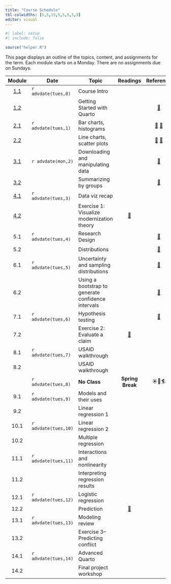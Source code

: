 ```yaml
---
title: "Course Schedule"
tbl-colwidths: [5,5,15,5,5,5,5,5]
editor: visual
---
```


```r
#| label: setup
#| include: false

source("helper.R")
```

This page displays an outline of the topics, content, and assignments for the term. Each module starts on a Monday. There are no assignments due on Sundays.

::: column-screen-inset-right
|                   Module                   | Date                 | Topic                                              |                                        Readings                                        |                                                           Reference                                                            |                     Slides                     |                                                     Videos                                                      |                                 Assignments                                  |
|:------------------------------------------:|----------------------|----------------------------------------------------|:--------------------------------------------------------------------------------------:|:------------------------------------------------------------------------------------------------------------------------------:|:----------------------------------------------:|:---------------------------------------------------------------------------------------------------------------:|:----------------------------------------------------------------------------:|
| [1.1](modules/module-1.1.qmd "Module 1.1") | `r advdate(tues,0)`  | Course Intro                                       |                                                                                        |                                                                                                                                | [🖥️](slides/week-1.1.qmd "Module 1.2 slides")  |                               [🖥️](https://youtu.be/eimM6pNkYjE "R and RStudio")                                |                                                                              |
| [1.2](modules/module-1.2.qmd "Module 1.2") |                      | Getting Started with Quarto                        |                                                                                        |                  [📖](https://www.tidyverse.org/blog/2017/12/workflow-vs-script/ "project-oriented workflow")                  | [🖥️](slides/week-1.2.qmd "Module 1.2 slides")  |                                   [🖥️](https://youtu.be/6QN9ZYURDFg "Quarto")                                   |                                                                              |
| [2.1](modules/module-2.1.qmd "Module 2.1") | `r advdate(tues,1)`  | Bar charts, histograms                             |                                                                                        |         [📖](https://r4ds.hadley.nz/data-import "r4ds, 7") [📖](https://r4ds.hadley.nz/data-visualize.html "r4ds, 2")          | [🖥️](slides/week-2.1.qmd "Module 2.1 slides")  |   [🖥️](https://youtu.be/QG1oDJPoIio "Make a bar chart") [🖥️](https://youtu.be/-1YhCql-gMo "Make a histogram")   |                                                                              |
| [2.2](modules/module-2.2.qmd "Module 2.2") |                      | Line charts, scatter plots                         |                                                                                        | [📖](https://r4ds.hadley.nz/layers.html "r4ds, 10.1-10.4") [📖](https://r4ds.hadley.nz/communication.html#labels "r4ds, 12.2") |           [🖥️](slides/week-2.2.qmd)            | [🖥️](https://youtu.be/PnmQ2MFQpIc "Make a line chart") [🖥️](https://youtu.be/FiosjUVyfLM "Make a scatter plot") | [📘](https://blackboard.gwu.edu/ultra/courses/_395476_1/cl/outline "Quiz 1") |
| [3.1](modules/module-3.1.qmd "Module 3.1") | `r advdate(mon,2)`   | Downloading and manipulating data                  |                                                                                        |                          [📖](https://r4ds.hadley.nz/data-transform.html#introduction "r4ds 3.1-3.4")                          | [🖥️](slides/week-3.1.html "Module 3.1 slides") |                          [🖥️](https://youtu.be/ScQD47eJeAE "Download data from V-Dem")                          |                                                                              |
| [3.2](modules/module-3.2.qmd "Module 3.2") |                      | Summarizing by groups                              |                                                                                        |                            [📖](https://r4ds.hadley.nz/data-transform.html#introduction "r4ds 3.5")                            | [🖥️](slides/week-3.2.html "Module 3.2 slides") |                         [🖥️](https://youtu.be/mgBwVzMV-v8 "Summarizing data by groups")                         | [📘](https://blackboard.gwu.edu/ultra/courses/_395476_1/cl/outline "Quiz 1") |
|       [4.1](modules/module-4.1.qmd)        | `r advdate(tues,3)`  | Data viz recap                                     |                                                                                        |                                                                                                                                | [🖥️](slides/week-4.1.qmd "Module 4.1 slides")  |                                                                                                                 |                                                                              |
|     [4.2](assignments/homework-1.qmd)      |                      | Exercise 1: Visualize modernization theory         |       [📖](https://www-jstor-org.proxygw.wrlc.org/stable/1951731?seq=8 "Lipset")       |                                                                                                                                |                                                |                                                                                                                 |               [🧮](/assignments/homework-1.html "Homework 1")                |
|                    5.1                     | `r advdate(tues,4)`  | Research Design                                    |                                                                                        |                            [📖](https://openintro-ims.netlify.app/explore-categorical "ims, ch. 4")                            | [🖥️](slides/week-5.1.qmd "Module 5.1 slides")  |                                                                                                                 |                                                                              |
|                    5.2                     |                      | Distributions                                      |                                                                                        |                             [📖](https://openintro-ims.netlify.app/explore-numerical "ims, ch. 5")                             | [🖥️](slides/week-5.2.qmd "Module 5.2 slides")  |                                                                                                                 | [📘](https://blackboard.gwu.edu/ultra/courses/_395476_1/cl/outline "Quiz 1") |
|                    6.1                     | `r advdate(tues,5)`  | Uncertainty and sampling distributions             |                                                                                        |                                    [📖](https://moderndive.com/7-sampling.html "md, ch. 7")                                    | [🖥️](slides/week-6.1.qmd "Module 6.1 slides")  |                                                       🖥️                                                        |                                                                              |
|                    6.2                     |                      | Using a bootstrap to generate confidence intervals |                                                                                        |                              [📖](https://moderndive.com/8-confidence-intervals.html "md, ch. 8")                              | [🖥️](slides/week-6.2.qmd "Module 6.2 slides")  |                                                       🖥️                                                        | [📘](https://blackboard.gwu.edu/ultra/courses/_395476_1/cl/outline "Quiz 1") |
|                    7.1                     | `r advdate(tues,6)`  | Hypothesis testing                                 |                                                                                        |                         [📖](https://openintro-ims.netlify.app/foundations-randomization "ims ch. 11")                         |                       🖥️                       |                                                       🖥️                                                        |                                                                              |
|                    7.2                     |                      | Exercise 2: Evaluate a claim                       | [📖](https://academic.oup.com/qje/article-abstract/127/4/1755/1841616 "Casey et. al.") |                                                                                                                                |                       🖥️                       |                                                       🖥️                                                        |           [🧮](/assignments/homework-2.html "Coding assignment 2")           |
|                    8.1                     | `r advdate(tues,7)`  | USAID walkthrough                                  |                                                                                        |                                                                                                                                |                       🖥️                       |                                                       🖥️                                                        |                                                                              |
|                    8.2                     |                      | USAID walkthrough                                  |                                                                                        |                                                                                                                                |                                                |                                                       🖥️                                                        |                                                                              |
|                                            | `r advdate(tues,8)`  | **No Class**                                       |                                    **Spring Break**                                    |                                                             ☀️🌴🏄                                                             |                                                |                                                                                                                 |                                                                              |
|                    9.1                     | `r advdate(tues,9)`  | Models and their uses                              |                                                                                        |                                                                                                                                |                       🖥️                       |                                                       🖥️                                                        |                                                                              |
|                    9.2                     |                      | Linear regression 1                                |                                                                                        |                                                                                                                                |                       🖥️                       |                                                       🖥️                                                        | [📘](https://blackboard.gwu.edu/ultra/courses/_395476_1/cl/outline "Quiz 1") |
|                    10.1                    | `r advdate(tues,10)` | Linear regression 2                                |                                                                                        |                                                                                                                                |                       🖥️                       |                                                       🖥️                                                        |                                                                              |
|                    10.2                    |                      | Multiple regression                                |                                                                                        |                                                                                                                                |                                                |                                                       🖥️                                                        | [📘](https://blackboard.gwu.edu/ultra/courses/_395476_1/cl/outline "Quiz 1") |
|                    11.1                    | `r advdate(tues,11)` | Interactions and nonlinearity                      |                                                                                        |                                                                                                                                |                       🖥️                       |                                                       🖥️                                                        |                                                                              |
|                    11.2                    |                      | Interpreting regression results                    |                                                                                        |                                                                                                                                |                                                |                                                       🖥️                                                        | [📘](https://blackboard.gwu.edu/ultra/courses/_395476_1/cl/outline "Quiz 1") |
|                    12.1                    | `r advdate(tues,12)` | Logistic regression                                |                                                                                        |                                                                                                                                |                       🖥️                       |                                                       🖥️                                                        |                                                                              |
|                    12.2                    |                      | Prediction                                         |    [📖](https://journals.sagepub.com/doi/10.1177/0022343316684009 "Blair et. al.")     |                                                                                                                                |                                                |                                                                                                                 |                                                                              |
|                    13.1                    | `r advdate(tues,13)` | Modeling review                                    |                                                                                        |                                                                                                                                |                                                |                                                                                                                 |                                                                              |
|                    13.2                    |                      | Exercise 3--Predicting conflict                    |                                                                                        |                                                                                                                                |                                                |                                                                                                                 |           [🧮](/assignments/homework-3.html "Coding assignment 3")           |
|                    14.1                    | `r advdate(tues,14)` | Advanced Quarto                                    |                                                                                        |                                                                                                                                |                                                |                                                       🖥️                                                        |                                                                              |
|                    14.2                    |                      | Final project workshop                             |                                                                                        |                                                                                                                                |                                                |                                                       🖥️                                                        |       [✍️](/project/project-assignment-3.html "Project assignment 3")        |
:::
